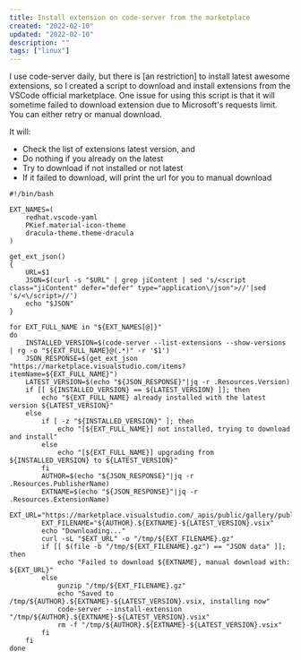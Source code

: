 ```yaml
---
title: Install extension on code-server from the marketplace
created: "2022-02-10"
updated: "2022-02-10"
description: ""
tags: ["linux"]
---
```


I use code-server daily, but there is [an restriction] to install latest awesome extensions, so I created a script to download and install extensions from the VSCode official marketplace. One issue for using this script is that it will sometime failed to download extension due to Microsoft's requests limit. You can either retry or manual download.

It will:

- Check the list of extensions latest version, and
- Do nothing if you already on the latest
- Try to download if not installed or not latest
- If it failed to download, will print the url for you to manual download

```shell
#!/bin/bash

EXT_NAMES=(
    redhat.vscode-yaml
    PKief.material-icon-theme
    dracula-theme.theme-dracula
)

get_ext_json()
{
    URL=$1
    JSON=$(curl -s "$URL" | grep jiContent | sed 's/<script class="jiContent" defer="defer" type="application\/json">//'|sed 's/<\/script>//')
    echo "$JSON"
}

for EXT_FULL_NAME in "${EXT_NAMES[@]}"
do
    INSTALLED_VERSION=$(code-server --list-extensions --show-versions | rg -o "${EXT_FULL_NAME}@(.*)" -r '$1')
    JSON_RESPONSE=$(get_ext_json "https://marketplace.visualstudio.com/items?itemName=${EXT_FULL_NAME}")
    LATEST_VERSION=$(echo "${JSON_RESPONSE}"|jq -r .Resources.Version)
    if [[ ${INSTALLED_VERSION} == ${LATEST_VERSION} ]]; then
        echo "${EXT_FULL_NAME} already installed with the latest version ${LATEST_VERSION}"
    else
        if [ -z "${INSTALLED_VERSION}" ]; then
            echo "[${EXT_FULL_NAME}] not installed, trying to download and install"
        else
            echo "[${EXT_FULL_NAME}] upgrading from ${INSTALLED_VERSION} to ${LATEST_VERSION}"
        fi
        AUTHOR=$(echo "${JSON_RESPONSE}"|jq -r .Resources.PublisherName)
        EXTNAME=$(echo "${JSON_RESPONSE}"|jq -r .Resources.ExtensionName)
        EXT_URL="https://marketplace.visualstudio.com/_apis/public/gallery/publishers/${AUTHOR}/vsextensions/${EXTNAME}/${LATEST_VERSION}/vspackage"
        EXT_FILENAME="${AUTHOR}.${EXTNAME}-${LATEST_VERSION}.vsix"
        echo "Downloading..."
        curl -sL "$EXT_URL" -o "/tmp/${EXT_FILENAME}.gz"
        if [[ $(file -b "/tmp/${EXT_FILENAME}.gz") == "JSON data" ]]; then
            echo "Failed to download ${EXTNAME}, manual download with: ${EXT_URL}"
        else
            gunzip "/tmp/${EXT_FILENAME}.gz"
            echo "Saved to /tmp/${AUTHOR}.${EXTNAME}-${LATEST_VERSION}.vsix, installing now"
            code-server --install-extension "/tmp/${AUTHOR}.${EXTNAME}-${LATEST_VERSION}.vsix"
            rm -f "/tmp/${AUTHOR}.${EXTNAME}-${LATEST_VERSION}.vsix"
        fi
    fi
done
```
